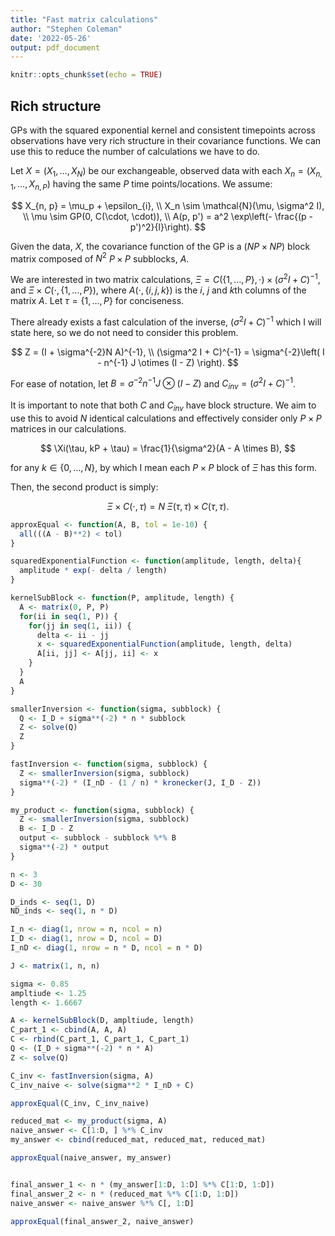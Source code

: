 ```yaml
---
title: "Fast matrix calculations"
author: "Stephen Coleman"
date: '2022-05-26'
output: pdf_document
---
```


```r
knitr::opts_chunk$set(echo = TRUE)
```

## Rich structure

GPs with the squared exponential kernel and consistent timepoints across observations have very rich structure in their covariance functions. We can use this to reduce the number of calculations we have to do.

Let $X=(X_1, \ldots, X_N)$ be our exchangeable, observed data with each $X_n=(X_{n,1}, \ldots, X_{n, P})$ having the same $P$ time points/locations. We assume:

$$
X_{n, p} = \mu_p + \epsilon_{i}, \\
X_n \sim \mathcal{N}(\mu, \sigma^2 I), \\
\mu \sim GP(0, C(\cdot, \cdot)), \\
A(p, p') = a^2 \exp\left(- \frac{(p - p')^2}{l}\right).
$$

Given the data, $X$, the covariance function of the GP is a $(NP \times NP)$ block matrix composed of $N^2$ $P \times P$ subblocks, $A$.

We are interested in two matrix calculations, $\Xi = C( \{1, \ldots, P\} , \cdot) \times (\sigma^2 I + C)^{-1}$, and $\Xi \times C(\cdot, \{1, \ldots, P\})$, where $A(\cdot, \{i, j, k\})$ is the $i$, $j$ and $k$th columns of the matrix $A$. Let $\tau = \{1, \ldots, P\}$ for conciseness.

There already exists a fast calculation of the inverse, $(\sigma^2 I + C)^{-1}$ which I will state here, so we do not need to consider this problem.

$$
Z = (I + \sigma^{-2}N A)^{-1}, \\
(\sigma^2 I + C)^{-1} = \sigma^{-2}\left( I - n^{-1} J \otimes (I - Z) \right).
$$

For ease of notation, let $B = \sigma^{-2} n^{-1} J \otimes (I - Z)$ and $C_{inv} = (\sigma^2 I + C)^{-1}$.

It is important to note that both $C$ and $C_{inv}$ have block structure. We aim to use this to avoid $N$ identical calculations and effectively consider only $P \times P$ matrices in our calculations.

$$
\Xi(\tau, kP + \tau) = \frac{1}{\sigma^2}(A - A \times B),
$$

for any $k \in \{0, \ldots, N\}$, by which I mean each $P \times P$ block of $\Xi$ has this form.

Then, the second product is simply:

$$
\Xi \times C(\cdot, \tau) = N \; \Xi(\tau, \tau) \times C(\tau, \tau).
$$



```r

approxEqual <- function(A, B, tol = 1e-10) {
  all(((A - B)**2) < tol)
}

squaredExponentialFunction <- function(amplitude, length, delta){
  amplitude * exp(- delta / length)
}

kernelSubBlock <- function(P, amplitude, length) {
  A <- matrix(0, P, P)
  for(ii in seq(1, P)) {
    for(jj in seq(1, ii)) {
      delta <- ii - jj
      x <- squaredExponentialFunction(amplitude, length, delta)
      A[ii, jj] <- A[jj, ii] <- x
    }
  }
  A
}

smallerInversion <- function(sigma, subblock) {
  Q <- I_D + sigma**(-2) * n * subblock
  Z <- solve(Q)
  Z
}

fastInversion <- function(sigma, subblock) {
  Z <- smallerInversion(sigma, subblock)
  sigma**(-2) * (I_nD - (1 / n) * kronecker(J, I_D - Z))
}

my_product <- function(sigma, subblock) {
  Z <- smallerInversion(sigma, subblock)
  B <- I_D - Z
  output <- subblock - subblock %*% B 
  sigma**(-2) * output
}

n <- 3
D <- 30

D_inds <- seq(1, D)
ND_inds <- seq(1, n * D)

I_n <- diag(1, nrow = n, ncol = n)
I_D <- diag(1, nrow = D, ncol = D)
I_nD <- diag(1, nrow = n * D, ncol = n * D)

J <- matrix(1, n, n)

sigma <- 0.85
ampltiude <- 1.25
length <- 1.6667

A <- kernelSubBlock(D, ampltiude, length)
C_part_1 <- cbind(A, A, A)
C <- rbind(C_part_1, C_part_1, C_part_1)
Q <- (I_D + sigma**(-2) * n * A)
Z <- solve(Q)

C_inv <- fastInversion(sigma, A)
C_inv_naive <- solve(sigma**2 * I_nD + C)

approxEqual(C_inv, C_inv_naive)

reduced_mat <- my_product(sigma, A)
naive_answer <- C[1:D, ] %*% C_inv
my_answer <- cbind(reduced_mat, reduced_mat, reduced_mat)

approxEqual(naive_answer, my_answer)


final_answer_1 <- n * (my_answer[1:D, 1:D] %*% C[1:D, 1:D])
final_answer_2 <- n * (reduced_mat %*% C[1:D, 1:D])
naive_answer <- naive_answer %*% C[, 1:D]

approxEqual(final_answer_2, naive_answer)

```

